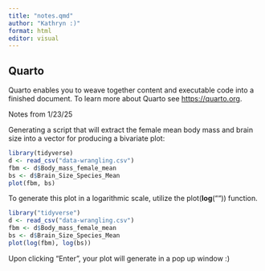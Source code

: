 ```yaml
---
title: "notes.qmd"
author: "Kathryn :)"
format: html
editor: visual
---
```


## Quarto

Quarto enables you to weave together content and executable code into a finished document. To learn more about Quarto see <https://quarto.org>.

Notes from 1/23/25

Generating a script that will extract the female mean body mass and brain size into a vector for producing a bivariate plot:

```r
library(tidyverse)
d <- read_csv("data-wrangling.csv")
fbm <- d$Body_mass_female_mean
bs <- d$Brain_Size_Species_Mean
plot(fbm, bs)
```

To generate this plot in a logarithmic scale, utilize the plot(**log**("")) function.

```r
library("tidyverse")
d <- read_csv("data-wrangling.csv")
fbm <- d$Body_mass_female_mean
bs <- d$Brain_Size_Species_Mean
plot(log(fbm), log(bs))
```

Upon clicking "Enter", your plot will generate in a pop up window :)
